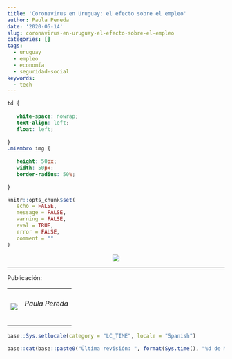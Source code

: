 ```yaml
---
title: 'Coronavirus en Uruguay: el efecto sobre el empleo'
author: Paula Pereda
date: '2020-05-14'
slug: coronavirus-en-uruguay-el-efecto-sobre-el-empleo
categories: []
tags:
  - uruguay   
  - empleo
  - economía
  - seguridad-social
keywords:
  - tech
---
```


<link rel="icon" href="http://www.unaimagen.uy/una_imagen.svg"/>

```css
td {
   
   white-space: nowrap;
   text-align: left;
   float: left;
   
}
.miembro img {
   
   height: 50px;
   width: 50px;
   border-radius: 50%;
   
}
```

```r
knitr::opts_chunk$set(
   echo = FALSE,
   message = FALSE,
   warning = FALSE,
   eval = TRUE,
   error = FALSE,
   comment = ""
)
```

<p align="center">
  <img src="/img/evolucion_sd.gif">
</p>

***

Publicación: 

<table>
   <tr>
      <td class="miembro"><img src="/img/PaulaPereda.jpg"/></td>
      <td class="miembro"><h6>Paula Pereda</h6></td>
   </tr>
<table>




```r
base::Sys.setlocale(category = "LC_TIME", locale = "Spanish")
```

```r
base::cat(base::paste0("Última revisión: ", format(Sys.time(), "%d de Mayo de %Y")))
```


